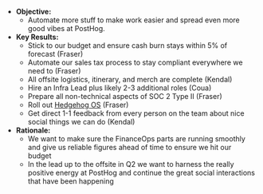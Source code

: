 * **Objective:**
    * Automate more stuff to make work easier and spread even more good vibes at PostHog.
* **Key Results:**
    * Stick to our budget and ensure cash burn stays within 5% of forecast (Fraser)
    * Automate our sales tax process to stay compliant everywhere we need to (Fraser)
    * All offsite logistics, itinerary, and merch are complete (Kendal)
    * Hire an Infra Lead plus likely 2-3 additional roles (Coua)
    * Prepare all non-technical aspects of SOC 2 Type II (Fraser)
    * Roll out [Hedgehog OS](https://github.com/PostHog/company-internal/issues/1110) (Fraser)
    * Get direct 1-1 feedback from every person on the team about nice social things we can do (Kendal)
* **Rationale:**
    * We want to make sure the FinanceOps parts are running smoothly and give us reliable figures ahead of time to ensure we hit our budget
    * In the lead up to the offsite in Q2 we want to harness the really positive energy at PostHog and continue the great social interactions that have been happening
